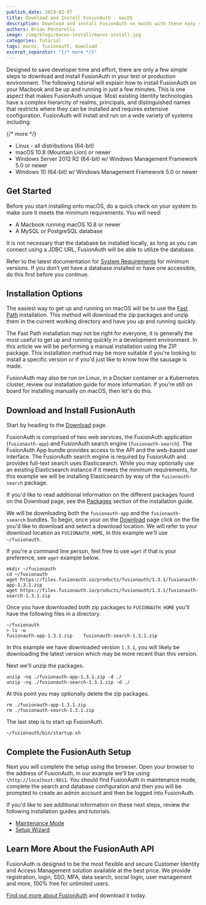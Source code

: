 ```yaml
---
publish_date: 2019-02-07 
title: Download and Install FusionAuth - macOS
description: Download and install FusionAuth on macOS with these easy steps.
authors: Brian Pontarelli
image: /img/blogs/macos-install/macos-install.jpg
categories: Tutorial
tags: macos, fusionauth, download
excerpt_separator: "{/* more */}"
---
```


Designed to save developer time and effort, there are only a few simple steps to download and install FusionAuth in your test or production environment. The following tutorial will explain how to install FusionAuth on your Macbook and be up and running in just a few minutes. This is one aspect that makes FusionAuth unique. Most existing identity technologies have a complex hierarchy of realms, principals, and distinguished names that restricts where they can be installed and requires extensive configuration. FusionAuth will install and run on a wide variety of systems including:

{/* more */}

- Linux - all distributions (64-bit)
- macOS 10.8 (Mountain Lion) or newer
- Windows Server 2012 R2 (64-bit) w/ Windows Management Framework 5.0 or newer
- Windows 10 (64-bit) w/ Windows Management Framework 5.0 or newer

## Get Started

Before you start installing onto macOS, do a quick check on your system to make sure it meets the minimum requirements. You will need:

- A Macbook running macOS 10.8 or newer
- A MySQL or PostgreSQL database

It is not necessary that the database be installed locally, as long as you can connect using a JDBC URL, FusionAuth will be able to utilize the database.

Refer to the latest documentation for [System Requirements](/docs/v1/tech/installation-guide/system-requirements "Visit FusionAuth System Requirements") for minimum versions. If you don't yet have a database installed or have one accessible, do this first before you continue.

## Installation Options

The easiest way to get up and running on macOS will be to use the [Fast Path](/docs/v1/tech/installation-guide/fast-path "Fast Path") installation. This method will download the zip packages and unzip them in the current working directory and have you up and running quickly.

The Fast Path installation may not be right for everyone, it is generally the most useful to get up and running quickly in a development environment. In this article we will be performing a manual installation using the ZIP package. This installation method may be more suitable if you're looking to install a specific version or if you'd just like to know how the sausage is made.

FusionAuth may also be run on Linux, in a Docker container or a Kubernetes cluster, review our installation guide for more information. If you're still on board for installing manually on macOS, then let's do this.

## Download and Install FusionAuth

Start by heading to the [Download](/download) page.

FusionAuth is comprised of two web services, the FusionAuth application (`fusionauth-app`) and FusionAuth search engine (`fusionauth-search`). The FusionAuth App bundle provides access to the API and the web-based user interface. The FusionAuth search engine is required by FusionAuth and provides full-text search uses Elasticsearch. While you may optionally use an existing Elasticsearch instance if it meets the minimum requirements, for this example  we will be installing Elasticsearch by way of the `fusionauth-search` package.

If you'd like to read additional information on the different packages found on the Download page, see the [Packages](/docs/v1/tech/installation-guide/packages) section of the installation guide.

We will be downloading both the `fusionauth-app` and the `fusionauth-ssearch` bundles. To begin, once your on the  [Download](/download) page click on the file you'd like to download and select a download location. We will refer to your download location as `FUSIONAUTH_HOME`, in this example we'll use `~/fusionauth`.

If you're a command line person, feel free to use `wget` if that is your preference, see `wget` example below.

```
mkdir ~/fusionauth
cd ~/fusionauth
wget https://files.fusionauth.io/products/fusionauth/1.3.1/fusionauth-app-1.3.1.zip
wget https://files.fusionauth.io/products/fusionauth/1.3.1/fusionauth-search-1.3.1.zip
```

Once you have downloaded both zip packages to `FUSIONAUTH_HOME` you'll have the following files in a directory.

```
~/fusionauth
> ls -w
fusionauth-app-1.3.1.zip    fusionauth-search-1.3.1.zip
```

In this example we have downloaded version `1.3.1`, you will likely be downloading the latest version which may be more recent than this version.

Next we'll unzip the packages.

```
unzip -nq ./fusionauth-app-1.3.1.zip -d ./
unzip -nq ./fusionauth-search-1.3.1.zip -d ./
```

At this point you may optionally delete the zip packages.

```
rm ./fusionauth-app-1.3.1.zip
rm ./fusionauth-search-1.3.1.zip
```

The last step is to start up FusionAuth.

```
~/fusionauth/bin/startup.sh
```

## Complete the FusionAuth Setup

Next you will complete the setup using the browser. Open your browser to the address of FusionAuth, in our example we'll be using `\http://localhost:9011`. You should find FusionAuth in maintenance mode, complete the search and database configuration and then you will be prompted to create an admin account and then be logged into FusionAuth.

If you'd like to see additional information on these next steps, review the following installation guides and tutorials.

- [Maintenance Mode](/docs/v1/tech/installation-guide/fusionauth-app#maintenance-mode)
- [Setup Wizard](/docs/v1/tech/tutorials/setup-wizard)

## Learn More About the FusionAuth API

FusionAuth is designed to be the most flexible and secure Customer Identity and Access Management solution available at the best price. We provide registration, login, SSO, MFA, data search, social login, user management and more, 100% free for unlimited users.

[Find out more about FusionAuth](/ "FusionAuth Home") and download it today.
